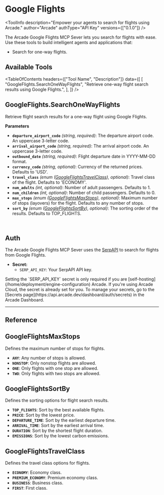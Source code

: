 # Google Flights


<ToolInfo
  description="Empower your agents to search for flights using Arcade."
  author="Arcade"
  authType="API Key"
  versions={["0.1.0"]}
/>

<Badges repo="arcadeai/arcade-google-flights" />

The Arcade Google Flights MCP Sever lets you search for flights with ease. Use these tools to build intelligent agents and applications that:

- Search for one-way flights.

## Available Tools

<TableOfContents
  headers={["Tool Name", "Description"]}
  data={[
    [
      "GoogleFlights.SearchOneWayFlights",
      "Retrieve one-way flight search results using Google Flights.",
    ],
  ]}
/>

## GoogleFlights.SearchOneWayFlights

Retrieve flight search results for a one-way flight using Google Flights.

**Parameters**

- **`departure_airport_code`** _(string, required)_: The departure airport code. An uppercase 3-letter code.
- **`arrival_airport_code`** _(string, required)_: The arrival airport code. An uppercase 3-letter code.
- **`outbound_date`** _(string, required)_: Flight departure date in YYYY-MM-DD format.
- **`currency_code`** _(string, optional)_: Currency of the returned prices. Defaults to 'USD'.
- **`travel_class`** _(enum ([GoogleFlightsTravelClass](#googleflightstravelclass)), optional)_: Travel class of the flight. Defaults to 'ECONOMY'.
- **`num_adults`** _(int, optional)_: Number of adult passengers. Defaults to 1.
- **`num_children`** _(int, optional)_: Number of child passengers. Defaults to 0.
- **`max_stops`** _(enum ([GoogleFlightsMaxStops](#googleflightsmaxstops)), optional)_: Maximum number of stops (layovers) for the flight. Defaults to any number of stops.
- **`sort_by`** _(enum ([GoogleFlightsSortBy](#googleflightssortby)), optional)_: The sorting order of the results. Defaults to TOP_FLIGHTS.

<br />
<TabbedCodeBlock
  tabs={[
    {
      label: "Call the tool directly",
      content: {
        Python: [
          "/examples/integrations/mcp-servers/search/google_flights/search_one_way_flights_example_call_tool.py",
        ],
        JavaScript: [
          "/examples/integrations/mcp-servers/search/google_flights/search_one_way_flights_example_call_tool.js",
        ],
      },
    },
  ]}
/>

## Auth

The Arcade Google Flights MCP Sever uses the [SerpAPI](https://serpapi.com/) to search for flights from Google Flights.

- **Secret:**
  - `SERP_API_KEY`: Your SerpAPI API key.

<Callout type="info">
  Setting the `SERP_API_KEY` secret is only required if you are
  [self-hosting](/home/deployment/engine-configuration) Arcade. If you're
  using Arcade Cloud, the secret is already set for you. To manage your secrets,
  go to the [Secrets page](https://api.arcade.dev/dashboard/auth/secrets) in the
  Arcade Dashboard.
</Callout>

---

## Reference

## GoogleFlightsMaxStops

Defines the maximum number of stops for flights.

- **`ANY`**: Any number of stops is allowed.
- **`NONSTOP`**: Only nonstop flights are allowed.
- **`ONE`**: Only flights with one stop are allowed.
- **`TWO`**: Only flights with two stops are allowed.

## GoogleFlightsSortBy

Defines the sorting options for flight search results.

- **`TOP_FLIGHTS`**: Sort by the best available flights.
- **`PRICE`**: Sort by the lowest price.
- **`DEPARTURE_TIME`**: Sort by the earliest departure time.
- **`ARRIVAL_TIME`**: Sort by the earliest arrival time.
- **`DURATION`**: Sort by the shortest flight duration.
- **`EMISSIONS`**: Sort by the lowest carbon emissions.

## GoogleFlightsTravelClass

Defines the travel class options for flights.

- **`ECONOMY`**: Economy class.
- **`PREMIUM_ECONOMY`**: Premium economy class.
- **`BUSINESS`**: Business class.
- **`FIRST`**: First class.

<ToolFooter pipPackageName="arcade_google_flights" />
